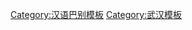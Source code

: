 {{User language-3|cmn-wuhan|勒过用户滴'''[[:Category:cmn-wuhan 使用者|武汉話]]'''讲滴'''[[:Category:cmn-wuhan-3 使用者|满扎实]]'''。|武汉話|12|9}}<noinclude>[[Category:汉语巴别模板]][[Category:武汉模板]]</noinclude>